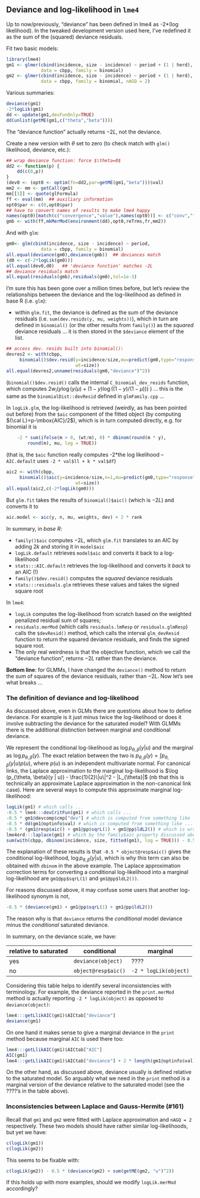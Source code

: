 ## Deviance and log-likelihood in `lme4`

Up to now/previously, "deviance" has been defined in lme4 as -2*(log likelihood).  In the tweaked development version used here, I've redefined it as the sum of the (squared) deviance residuals.

Fit two basic models:
```r
library(lme4)
gm1 <- glmer(cbind(incidence, size - incidence) ~ period + (1 | herd),
             data = cbpp, family = binomial)
gm2 <- glmer(cbind(incidence, size - incidence) ~ period + (1 | herd),
             data = cbpp, family = binomial, nAGQ = 2)
```

Various summaries:
```r
deviance(gm1)
-2*logLik(gm1)
dd <- update(gm1,devFunOnly=TRUE)
dd(unlist(getME(gm1,c("theta","beta"))))
```
The "deviance function" actually returns $-2L$, not the deviance.

Create a new version with $\theta$ set to zero (to check match with `glm()`
likelihood, deviance, etc.):
```r
## wrap deviance function: force $\theta=0$
dd2 <- function(p) {
    dd(c(0,p))
}
(dev0 <- (opt0 <- optim(fn=dd2,par=getME(gm1,"beta")))$val)
mm2 <- mm <- getCall(gm1)
mm[[1]] <- quote(glFormula)
ff <- eval(mm)  ## auxiliary information
opt0$par <- c(0,opt0$par)
## have to convert names of results to make lme4 happy
names(opt0)[match(c("convergence","value"),names(opt0))] <- c("conv","fval")
gmb <- with(ff,mkMerMod(environment(dd),opt0,reTrms,fr,mm2))
```

And with `glm`:
```r
gm0<- glm(cbind(incidence, size - incidence) ~ period,
             data = cbpp, family = binomial)
all.equal(deviance(gm0),deviance(gmb))  ## deviances match
(d0 <- c(-2*logLik(gm0)))
all.equal(dev0,d0)   ## 'deviance function' matches -2L
## deviance residuals match
all.equal(residuals(gmb),residuals(gm0),tol=1e-3)
```

I'm sure this has been gone over a million times before, but let's review the relationships between the deviance and the log-likelihood as defined in base R (i.e. `glm`): 

* within `glm.fit`, the deviance is defined as the sum of the deviance residuals (i.e. `sum(dev.resids(y, mu, weights))`), which in turn are defined in `binomial()` (or the other results from `family()`) as the *squared* deviance residuals ... it is then stored in the `$deviance` element of the list.
```r
## access dev. resids built into binomial():
devres2 <- with(cbpp,
     binomial()$dev.resid(y=incidence/size,mu=predict(gm0,type="response"),
                          wt=size))
all.equal(devres2,unname(residuals(gm0,"deviance")^2))
```
(`binomial()$dev.resid()` calls the internal `C_binomial_dev_resids` function, which computes $2 w_i (y \log(y/\mu) + (1-y) \log((1-y)/(1-\mu)))$ \ldots) ... this is the same as the `binomialDist::devResid` defined in `glmFamily.cpp` ...

In `logLik.glm`, the log-likelihood is retrieved (weirdly, as has been pointed out before) from the `$aic` component of the fitted object (by computing ${\cal L}=p-\mbox{AIC}/2$), which is in turn computed directly, e.g. for binomial it is
```r
    -2 * sum(ifelse(m > 0, (wt/m), 0) * dbinom(round(m * y), 
        round(m), mu, log = TRUE))
```
(that is, the `$aic` function really computes -2*the log likelihood -- `AIC.default` uses `-2 * val$ll + k * val$df`)

```r
aic2 <- with(cbpp,
     binomial()$aic(y=incidence/size,n=1,mu=predict(gm0,type="response"),
                          wt=size))
all.equal(aic2,c(-2*logLik(gm0)))
```

But `glm.fit` takes the results of `binomial()$aic()` (which is $-2L$) and converts it to
```r
aic.model <- aic(y, n, mu, weights, dev) + 2 * rank
```

In summary, in *base R*:

* `family()$aic` computes $-2L$, which `glm.fit` translates to an AIC by adding $2k$ and storing it in `model$aic`
* `logLik.default` retrieves `model$aic` and converts it back to a log-likelihood
* `stats:::AIC.default` retrieves the log-likelihood and converts it *back* to an AIC (!)
* `family()$dev.resid()` computes the *squared* deviance residuals
* `stats:::residuals.glm` retrieves these values and takes the signed square root

In `lme4`:

* `logLik` computes the log-likelihood from scratch based on the weighted penalized residual sum of squares;
* `residuals.merMod` (which calls `residuals.lmResp` or `residuals.glmResp`) calls the `$devResid()` method, which calls the interval `glm_devResid` function to return the squared deviance residuals, and finds the signed square root.
* The only real weirdness is that the objective function, which we call the "deviance function", returns $-2L$ rather than the deviance.

**Bottom line**: for GLMMs, I have changed the `deviance()` method to return the sum of squares of the deviance residuals, rather than $-2L$.  Now let's see what breaks ...


### The definition of deviance and log-likelihood

As discussed above, even in GLMs there are questions about how to define deviance.  For example is it just minus twice the log-likelihood or does it involve subtracting the deviance for the saturated model?  With GLMMs there is the additional distinction between marginal and conditional deviance.

We represent the conditional log-likelihood as $\log p_{\theta, \beta}(y | u)$ and the marginal as $\log p_{\theta, \beta}(y)$.  The exact relation between the two is $p_{\theta, \beta}(y) = \int p_{\theta, \beta}(y | u) p(u)$, where $p(u)$ is an independent multivariate normal.  For canonical links, the Laplace approximation to the marginal log-likelihood is $\log (p_{\theta, \beta}(y | u)) - \frac{1}{2}\|u\|^2 - |L_{\theta}|$ (nb that this is technically an approximate Laplace approximation in the non-canonical link case).  Here are several ways to compute this approximate marginal log-likelihood:
```r
logLik(gm1) # which calls ...
-0.5 * lme4:::devCritFun(gm1) # which calls ...
-0.5 * gm1@devcomp$cmp["dev"] # which is computed from something like ...
-0.5 * dd(gm1@optinfo$val) # which is computed from something like ...
-0.5 * (gm1@resp$aic() + gm1@pp$sqrL(1) + gm1@pp$ldL2()) # which is wrapped into ...
lme4ord:::laplace(gm1) # which by the family$aic property discussed above is also given by ...
sum(with(cbpp, dbinom(incidence, size, fitted(gm1), log = TRUE))) - 0.5 * (gm1@pp$sqrL(1) + gm1@pp$ldL2())
```

The explanation of these results is that `-0.5 * object@resp$aic()` gives the conditional log-likelihood, $\log p_{\theta, \beta}(y | u)$, which is why this term can also be obtained with `dbinom` in the above example.  The Laplace approximation correction terms for converting a conditional log-likelihood into a marginal log-likelihood are `gm1@pp$sqrL(1)` and `gm1@pp$ldL2())`.

For reasons discussed above, it may confuse some users that another log-likelihood synonym is not,
```r
-0.5 * (deviance(gm1) + gm1@pp$sqrL(1) + gm1@pp$ldL2())
```

The reason why is that `deviance` returns the _conditional_ model deviance minus the _conditional_ saturated deviance.

In summary, on the deviance scale, we have:

| relative to saturated | conditional         | marginal              |
| --------------------- | -----------         | --------              |
| yes                   | `deviance(object)`  | ????                  |
| no                    | `object@resp$aic()` | `-2 * logLik(object)` |

Considering this table helps to identify several inconsistencies with terminology.  For example, the deviance reported in the `print.merMod` method is actually reporting `-2 * logLik(object)` as opposed to `deviance(object)`:

```r
lme4:::getLlikAIC(gm1)$AICtab["deviance"]
deviance(gm1)
```

On one hand it makes sense to give a marginal deviance in the `print` method because marginal `AIC` is used there too:

```r
lme4:::getLlikAIC(gm1)$AICtab["AIC"]
AIC(gm1)
lme4:::getLlikAIC(gm1)$AICtab["deviance"] + 2 * length(gm1@optinfo$val)
```

On the other hand, as discussed above, deviance usually is defined relative to the saturated model.  So arguably what we need in the `print` method is a marginal version of the deviance relative to the saturated model (see the ????'s in the table above).

### Inconsistencies between Laplace and Gauss-Hermite (#161)

Recall that `gm1` and `gm2` were fitted with Laplace approximation and `nAGQ = 2` respectively.  These two models should have rather similar log-likelihoods, but yet we have:
```r
c(logLik(gm1))
c(logLik(gm2))
```

This seems to be fixable with:

```r
c(logLik(gm2)) - 0.5 * (deviance(gm2) + sum(getME(gm2, "u")^2))
```

If this holds up with more examples, should we modify `logLik.merMod` accordingly?

